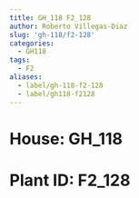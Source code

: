 ```yaml
---
title: GH_118 F2_128
author: Roberto Villegas-Diaz
slug: 'gh-118/f2-128'
categories:
  - GH118
tags:
  - F2
aliases:
  - label/gh-118-f2-128
  - label/gh118-f2128
---
```


# **House**: GH_118
# **Plant ID**: F2_128
